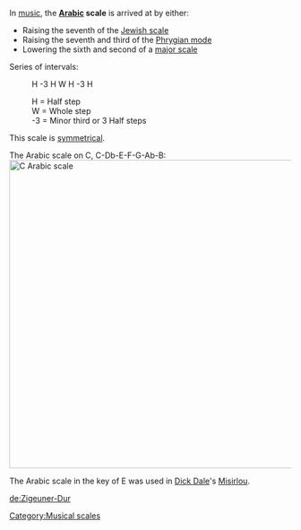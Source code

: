 In [[music]], the '''[[Arabic]] scale''' is arrived at by either: 
*Raising the seventh of the [[Jewish scale]]
*Raising the seventh and third of the [[Phrygian mode]]
*Lowering the sixth and second of a [[major scale]]

Series of intervals:
:H -3 H W H -3 H

:H = Half step
:W = Whole step
:-3 = Minor third or 3 Half steps

This scale is [[symmetrical]].

The Arabic scale on C, C-Db-E-F-G-Ab-B:
[[Image:C Arabic scale.PNG|550px|C Arabic scale]]

The Arabic scale in the key of E was used in [[Dick Dale]]'s [[Misirlou]].

{{music-theory-stub}}
[[Category:Musical scales]]

[[de:Zigeuner-Dur]]
